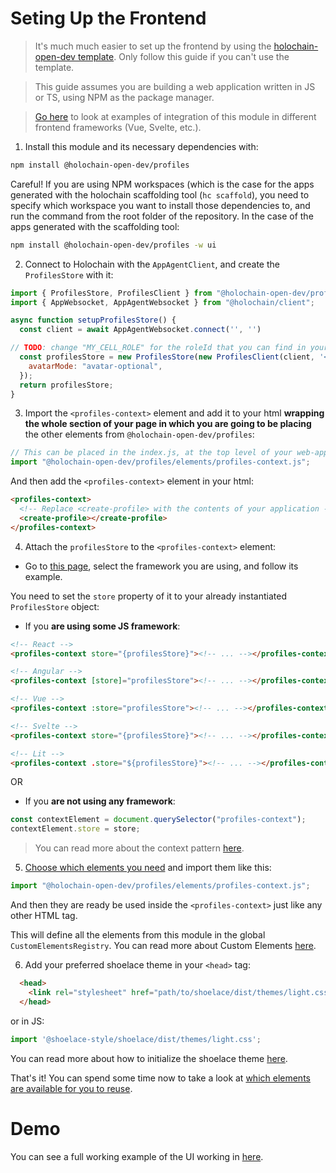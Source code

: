 
<Meta title="Frontend/Setting up the frontend" />

# Seting Up the Frontend

> It's much much easier to set up the frontend by using the [holochain-open-dev template](https://github.com/holochain-open-dev/templates). Only follow this guide if you can't use the template.

> This guide assumes you are building a web application written in JS or TS, using NPM as the package manager.

> [Go here](https://holochain-open-dev.github.io/reusable-modules/frontend/frameworks/) to look at examples of integration of this module in different frontend frameworks (Vue, Svelte, etc.).

1. Install this module and its necessary dependencies with:

```bash
npm install @holochain-open-dev/profiles
```

Careful! If you are using NPM workspaces (which is the case for the apps generated with the holochain scaffolding tool (`hc scaffold`), you need to specify which workspace you want to install those dependencies to, and run the command from the root folder of the repository. In the case of the apps generated with the scaffolding tool:

```bash
npm install @holochain-open-dev/profiles -w ui
```

2. Connect to Holochain with the `AppAgentClient`, and create the `ProfilesStore` with it:

```js
import { ProfilesStore, ProfilesClient } from "@holochain-open-dev/profiles";
import { AppWebsocket, AppAgentWebsocket } from "@holochain/client";

async function setupProfilesStore() {
  const client = await AppAgentWebsocket.connect('', '')

// TODO: change "MY_CELL_ROLE" for the roleId that you can find in your "happ.yaml"
  const profilesStore = new ProfilesStore(new ProfilesClient(client, '<MY_CELL_ROLE>'), {
    avatarMode: "avatar-optional",
  });
  return profilesStore;
}
```

3. Import the `<profiles-context>` element and add it to your html **wrapping the whole section of your page in which you are going to be placing** the other elements from `@holochain-open-dev/profiles`:

```js
// This can be placed in the index.js, at the top level of your web-app.
import "@holochain-open-dev/profiles/elements/profiles-context.js";
```

And then add the `<profiles-context>` element in your html:

```html
<profiles-context>
  <!-- Replace <create-profile> with the contents of your application -->
  <create-profile></create-profile>
</profiles-context>
```

4. Attach the `profilesStore` to the `<profiles-context>` element:

- Go to [this page](https://holochain-open-dev.github.io/reusable-modules/frontend/frameworks/), select the framework you are using, and follow its example.

You need to set the `store` property of it to your already instantiated `ProfilesStore` object:

- If you **are using some JS framework**:

```html
<!-- React -->
<profiles-context store="{profilesStore}"><!-- ... --></profiles-context>

<!-- Angular -->
<profiles-context [store]="profilesStore"><!-- ... --></profiles-context>

<!-- Vue -->
<profiles-context :store="profilesStore"><!-- ... --></profiles-context>

<!-- Svelte -->
<profiles-context store="{profilesStore}"><!-- ... --></profiles-context>

<!-- Lit -->
<profiles-context .store="${profilesStore}"><!-- ... --></profiles-context>
```

OR

- If you **are not using any framework**:

```js
const contextElement = document.querySelector("profiles-context");
contextElement.store = store;
```

> You can read more about the context pattern [here](https://holochain-open-dev.github.io/reusable-modules/frontend/using/#context).

5. [Choose which elements you need](?path=/docs/frontend-elements) and import them like this:

```js
import "@holochain-open-dev/profiles/elements/profiles-context.js";
```

And then they are ready be used inside the `<profiles-context>` just like any other HTML tag.

This will define all the elements from this module in the global `CustomElementsRegistry`. You can read more about Custom Elements [here](https://developers.google.com/web/fundamentals/web-components/customelements).

6. Add your preferred shoelace theme in your `<head>` tag:

```html
  <head>
    <link rel="stylesheet" href="path/to/shoelace/dist/themes/light.css" />
  </head>
```

or in JS:

```js
import '@shoelace-style/shoelace/dist/themes/light.css';
```

You can read more about how to initialize the shoelace theme [here](https://shoelace.style/getting-started/themes?id=activating-themes).

That's it! You can spend some time now to take a look at [which elements are available for you to reuse](?path=/docs/frontend-elements-create-profile--docs).

# Demo

You can see a full working example of the UI working in [here](https://github.com/holochain-open-dev/profiles/blob/main/ui/demo/index.html).

